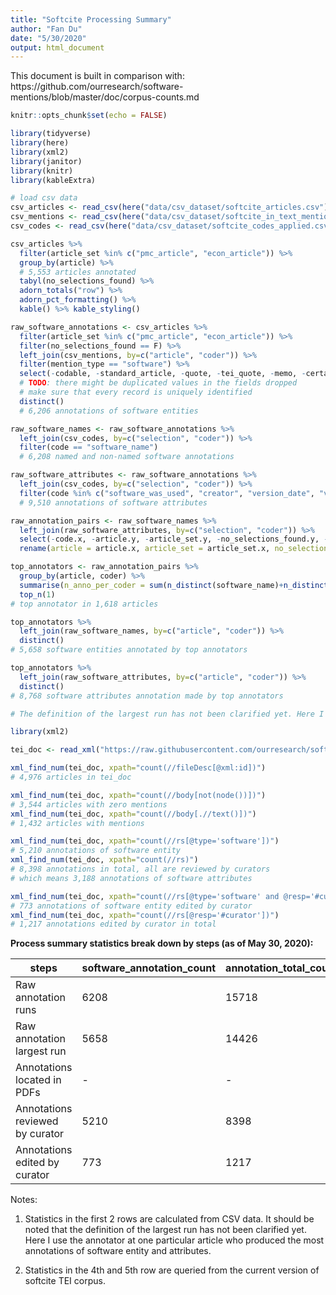 ```yaml
---
title: "Softcite Processing Summary"
author: "Fan Du"
date: "5/30/2020"
output: html_document
---
```


This document is built in comparison with:
https://github.com/ourresearch/software-mentions/blob/master/doc/corpus-counts.md

```r
knitr::opts_chunk$set(echo = FALSE)

library(tidyverse)
library(here)
library(xml2)
library(janitor)
library(knitr)
library(kableExtra)

# load csv data
csv_articles <- read_csv(here("data/csv_dataset/softcite_articles.csv"))
csv_mentions <- read_csv(here("data/csv_dataset/softcite_in_text_mentions.csv"))
csv_codes <- read_csv(here("data/csv_dataset/softcite_codes_applied.csv"))
```

```r
csv_articles %>% 
  filter(article_set %in% c("pmc_article", "econ_article")) %>% 
  group_by(article) %>% 
  # 5,553 articles annotated
  tabyl(no_selections_found) %>% 
  adorn_totals("row") %>% 
  adorn_pct_formatting() %>% 
  kable() %>% kable_styling()
```

```r
raw_software_annotations <- csv_articles %>% 
  filter(article_set %in% c("pmc_article", "econ_article")) %>% 
  filter(no_selections_found == F) %>% 
  left_join(csv_mentions, by=c("article", "coder")) %>% 
  filter(mention_type == "software") %>% 
  select(-codable, -standard_article, -quote, -tei_quote, -memo, -certainty, -page) %>% 
  # TODO: there might be duplicated values in the fields dropped
  # make sure that every record is uniquely identified
  distinct()
  # 6,206 annotations of software entities

raw_software_names <- raw_software_annotations %>% 
  left_join(csv_codes, by=c("selection", "coder")) %>% 
  filter(code == "software_name") 
  # 6,208 named and non-named software annotations

raw_software_attributes <- raw_software_annotations %>% 
  left_join(csv_codes, by=c("selection", "coder")) %>% 
  filter(code %in% c("software_was_used", "creator", "version_date", "version_number", "url") & was_code_present == T) 
  # 9,510 annotations of software attributes

raw_annotation_pairs <- raw_software_names %>% 
  left_join(raw_software_attributes, by=c("selection", "coder")) %>% 
  select(-code.x, -article.y, -article_set.y, -no_selections_found.y, -mention_type.y) %>% 
  rename(article = article.x, article_set = article_set.x, no_selections_found = no_selections_found.x, mention_type = mention_type.x, named = was_code_present.x, software_name = code_label.x, attribute = code.y, was_attr_present = was_code_present.y, attr_detail = code_label.y)

top_annotators <- raw_annotation_pairs %>% 
  group_by(article, coder) %>% 
  summarise(n_anno_per_coder = sum(n_distinct(software_name)+n_distinct(attr_detail))) %>%
  top_n(1)
# top annotator in 1,618 articles

top_annotators %>% 
  left_join(raw_software_names, by=c("article", "coder")) %>% 
  distinct()
# 5,658 software entities annotated by top annotators

top_annotators %>% 
  left_join(raw_software_attributes, by=c("article", "coder")) %>% 
  distinct()
# 8,768 software attributes annotation made by top annotators

# The definition of the largest run has not been clarified yet. Here I use the annotator at one particular article who produced the most annotations of software entity and attributes.
```

```r
library(xml2)

tei_doc <- read_xml("https://raw.githubusercontent.com/ourresearch/software-mentions/master/resources/dataset/software/corpus/all_clean_post_processed_with_no_mention.tei.xml") %>% xml_ns_strip()

xml_find_num(tei_doc, xpath="count(//fileDesc[@xml:id])")
# 4,976 articles in tei_doc

xml_find_num(tei_doc, xpath="count(//body[not(node())])")
# 3,544 articles with zero mentions
xml_find_num(tei_doc, xpath="count(//body[.//text()])")
# 1,432 articles with mentions

xml_find_num(tei_doc, xpath="count(//rs[@type='software'])")
# 5,210 annotations of software entity
xml_find_num(tei_doc, xpath="count(//rs)")
# 8,398 annotations in total, all are reviewed by curators
# which means 3,188 annotations of software attributes

xml_find_num(tei_doc, xpath="count(//rs[@type='software' and @resp='#curator'])")
# 773 annotations of software entity edited by curator
xml_find_num(tei_doc, xpath="count(//rs[@resp='#curator'])")
# 1,217 annotations edited by curator in total
```

**Process summary statistics break down by steps (as of May 30, 2020):**

|steps|software_annotation_count|annotation_total_count|articles_with_annotations|articles_with_zero_annotations|article_total_count|
|-----|----------------------|----------------------|-------------------------|------------------------------|-------------------|
|Raw annotation runs|6208|15718|1823|3730|5553|
|Raw annotation largest run|5658|14426|1823|3730|5553|
|Annotations located in PDFs|-|-|-|-|-|
|Annotations reviewed by curator|5210|8398|1432|3544|4976|
|Annotations edited by curator|773|1217|1432|3544|4976|


Notes:

1. Statistics in the first 2 rows are calculated from CSV data. 
It should be noted that the definition of the largest run has not been clarified yet. Here I use the annotator at one particular article who produced the most annotations of software entity and attributes.

2. Statistics in the 4th and 5th row are queried from the current version of softcite TEI corpus.

